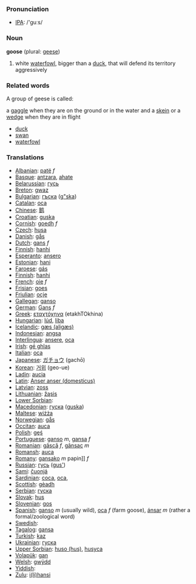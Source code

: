 === Pronunciation ===
*[[w:IPA|IPA]]: /'guːs/

=== Noun ===

'''goose''' (plural: [[geese]])

#white [[waterfowl]], bigger than a [[duck]], that will defend its territory aggressively

=== Related words ===

A group of geese is called:

a [[gaggle]] when they are on the ground or in the water
and a [[skein]] or a [[wedge]] when they are in flight

*[[duck]]
*[[swan]]
*[[waterfowl]]

=== Translations ===
*[[Albanian]]: [[patë]] ''f''
*[[Basque]]: [[antzara]], [[ahate]]
*[[Belarussian]]: [[гусь]]
*[[Breton]]: [[gwaz]]
*[[Bulgarian]]: [[гъска]] ([[g"ska]])
*[[Catalan]]: [[oca]]
*[[Chinese]]: [[鹅]]
*[[Croatian]]: [[guska]]
*[[Cornish]]: [[goedh]] ''f''
*[[Czech]]: [[husa]]
*[[Danish]]: [[gås]]
*[[Dutch]]: [[gans]] ''f''
*[[Finnish]]: [[hanhi]]
*[[Esperanto]]: [[ansero]]
*[[Estonian]]: [[hani]]
*[[Faroese]]: [[gás]]
*[[Finnish]]: [[hanhi]]
*[[French]]: [[oie]] ''f''
*[[Frisian]]: [[goes]]
*[[Friulian]]: [[ocje]]
*[[Gallegan]]: [[ganso]]
*[[German]]: [[Gans]] ''f''
*[[Greek]]: [[εταχτόχηνα]] '' '' (etakhTOkhina)
*[[Hungarian]]: [[lúd]], [[liba]]
*[[Icelandic]]: [[gæs (aligæs)]]
*[[Indonesian]]: [[angsa]]
*[[Interlingua]]: [[ansere]], [[oca]]
*[[Irish]]: [[gé ghlas]]
*[[Italian]]: [[oca]]
*[[Japanese]]: [[ガチョウ]] (gachō)
*[[Korean]]: [[거위]] (geo-ue)
*[[Ladin]]: [[aucia]]
*[[Latin]]: [[Anser anser (domesticus)]] '' ''
*[[Latvian]]: [[zoss]]
*[[Lithuanian]]: [[žąsis]]
*[[Lower Sorbian]]: 
*[[Macedonian]]: [[гуска]] ([[guska]])
*[[Maltese]]: [[wiżża]]
*[[Norwegian]]: [[gås]]
*[[Occitan]]: [[auca]]
*[[Polish]]: [[gęś]] '' ''
*[[Portuguese]]: [[ganso]] ''m'', [[gansa]] ''f''
*[[Romanian]]: [[gâscă]] ''f'', [[gânsac]] ''m''
*[[Romansh]]: [[auca]]
*[[Romany]]: [[gansako]] ''m'' papin]] ''f''
*[[Russian]]: [[гусь]] ([[gus']]) '' ''
*[[Sami]]: [[čuonjá]]
*[[Sardinian]]: [[coca]], [[oca]], [[]]
*[[Scottish]]: [[gèadh]]
*[[Serbian]]: [[гуска]]
*[[Slovak]]: [[hus]]
*[[Slovenian]]: [[gos]]
*[[Spanish]]: [[ganso]] ''m'' (usually wild), [[oca]] ''f'' (farm goose), [[ánsar]] ''m'' (rather a formal/zoological word)
*[[Swedish]]: [[]]
*[[Tagalog]]: [[gansa]]
*[[Turkish]]: [[kaz]]
*[[Ukrainian]]: [[гуска]]
*[[Upper Sorbian]]: [[huso (hus)]], [[husyca]]
*[[Volapük]]: [[gan]]
*[[Welsh]]: [[gwÿdd]]
*[[Yiddish]]: [[]]
*[[Zulu]]: [[i(li)hansi]]